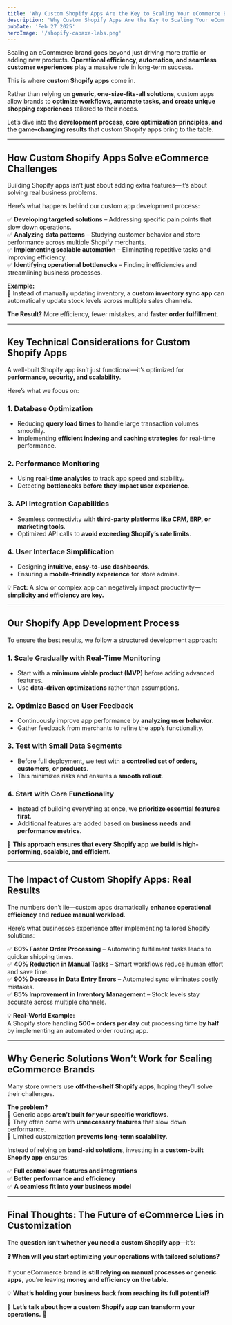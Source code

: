```yaml
---
title: 'Why Custom Shopify Apps Are the Key to Scaling Your eCommerce Brand'
description: 'Why Custom Shopify Apps Are the Key to Scaling Your eCommerce Brand'
pubDate: 'Feb 27 2025'
heroImage: '/shopify-capaxe-labs.png'
---
```


Scaling an eCommerce brand goes beyond just driving more traffic or adding new products. **Operational efficiency, automation, and seamless customer experiences** play a massive role in long-term success.  

This is where **custom Shopify apps** come in.  

Rather than relying on **generic, one-size-fits-all solutions**, custom apps allow brands to **optimize workflows, automate tasks, and create unique shopping experiences** tailored to their needs.  

Let’s dive into the **development process, core optimization principles, and the game-changing results** that custom Shopify apps bring to the table.  

---

## **How Custom Shopify Apps Solve eCommerce Challenges**  

Building Shopify apps isn’t just about adding extra features—it’s about solving real business problems.  

Here’s what happens behind our custom app development process:  

✅ **Developing targeted solutions** – Addressing specific pain points that slow down operations.  
✅ **Analyzing data patterns** – Studying customer behavior and store performance across multiple Shopify merchants.  
✅ **Implementing scalable automation** – Eliminating repetitive tasks and improving efficiency.  
✅ **Identifying operational bottlenecks** – Finding inefficiencies and streamlining business processes.  

**Example:**  
🔹 Instead of manually updating inventory, a **custom inventory sync app** can automatically update stock levels across multiple sales channels.  

**The Result?** More efficiency, fewer mistakes, and **faster order fulfillment**.  

---

## **Key Technical Considerations for Custom Shopify Apps**  

A well-built Shopify app isn’t just functional—it’s optimized for **performance, security, and scalability**.  

Here’s what we focus on:  

### **1. Database Optimization**  
- Reducing **query load times** to handle large transaction volumes smoothly.  
- Implementing **efficient indexing and caching strategies** for real-time performance.  

### **2. Performance Monitoring**  
- Using **real-time analytics** to track app speed and stability.  
- Detecting **bottlenecks before they impact user experience**.  

### **3. API Integration Capabilities**  
- Seamless connectivity with **third-party platforms like CRM, ERP, or marketing tools**.  
- Optimized API calls to **avoid exceeding Shopify’s rate limits**.  

### **4. User Interface Simplification**  
- Designing **intuitive, easy-to-use dashboards**.  
- Ensuring a **mobile-friendly experience** for store admins.  

💡 **Fact:** A slow or complex app can negatively impact productivity—**simplicity and efficiency are key.**  

---

## **Our Shopify App Development Process**  

To ensure the best results, we follow a structured development approach:  

### **1. Scale Gradually with Real-Time Monitoring**  
- Start with a **minimum viable product (MVP)** before adding advanced features.  
- Use **data-driven optimizations** rather than assumptions.  

### **2. Optimize Based on User Feedback**  
- Continuously improve app performance by **analyzing user behavior**.  
- Gather feedback from merchants to refine the app’s functionality.  

### **3. Test with Small Data Segments**  
- Before full deployment, we test with **a controlled set of orders, customers, or products**.  
- This minimizes risks and ensures a **smooth rollout**.  

### **4. Start with Core Functionality**  
- Instead of building everything at once, we **prioritize essential features first**.  
- Additional features are added based on **business needs and performance metrics**.  

🚀 **This approach ensures that every Shopify app we build is high-performing, scalable, and efficient.**  

---

## **The Impact of Custom Shopify Apps: Real Results**  

The numbers don’t lie—custom apps dramatically **enhance operational efficiency** and **reduce manual workload**.  

Here’s what businesses experience after implementing tailored Shopify solutions:  

✅ **60% Faster Order Processing** – Automating fulfillment tasks leads to quicker shipping times.  
✅ **40% Reduction in Manual Tasks** – Smart workflows reduce human effort and save time.  
✅ **90% Decrease in Data Entry Errors** – Automated sync eliminates costly mistakes.  
✅ **85% Improvement in Inventory Management** – Stock levels stay accurate across multiple channels.  

💡 **Real-World Example:**  
A Shopify store handling **500+ orders per day** cut processing time **by half** by implementing an automated order routing app.  

---

## **Why Generic Solutions Won’t Work for Scaling eCommerce Brands**  

Many store owners use **off-the-shelf Shopify apps**, hoping they’ll solve their challenges.  

**The problem?**  
🔹 Generic apps **aren’t built for your specific workflows**.  
🔹 They often come with **unnecessary features** that slow down performance.  
🔹 Limited customization **prevents long-term scalability**.  

Instead of relying on **band-aid solutions**, investing in a **custom-built Shopify app** ensures:  

✅ **Full control over features and integrations**  
✅ **Better performance and efficiency**  
✅ **A seamless fit into your business model**  

---

## **Final Thoughts: The Future of eCommerce Lies in Customization**  

The **question isn’t whether you need a custom Shopify app**—it’s:  

**❓ When will you start optimizing your operations with tailored solutions?**  

If your eCommerce brand is **still relying on manual processes or generic apps**, you’re leaving **money and efficiency on the table**.  

💡 **What’s holding your business back from reaching its full potential?**  

📩 **Let’s talk about how a custom Shopify app can transform your operations.** 🚀